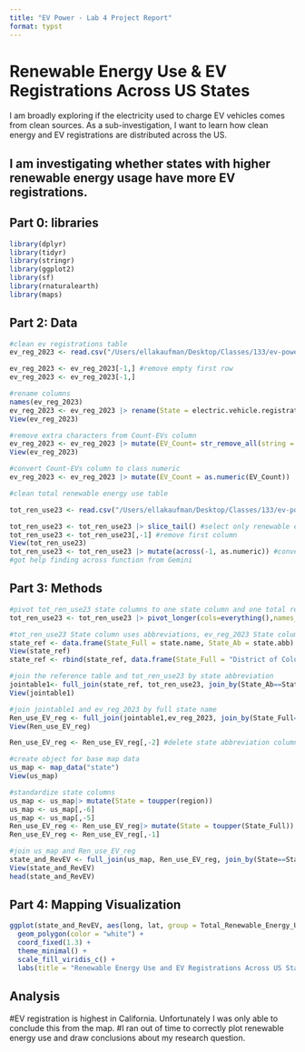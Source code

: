 ```yaml
---
title: "EV Power - Lab 4 Project Report"
format: typst
---
```


# Renewable Energy Use & EV Registrations Across US States

I am broadly exploring if the electricity used to charge EV vehicles comes from clean sources. As a sub-investigation, I want to learn how clean energy and EV registrations are distributed across the US.

## I am investigating whether states with higher renewable energy usage have more EV registrations.

## **Part 0: libraries**

```r
library(dplyr)
library(tidyr)
library(stringr)
library(ggplot2)
library(sf)
library(rnaturalearth)
library(maps)
```

## **Part 2: Data**

```r
#clean ev registrations table
ev_reg_2023 <- read.csv("/Users/ellakaufman/Desktop/Classes/133/ev-power-EllaKaufman/data/ev-registrations-by-state-2023.csv")

ev_reg_2023 <- ev_reg_2023[-1,] #remove empty first row
ev_reg_2023 <- ev_reg_2023[-1,] 

#rename columns
names(ev_reg_2023)
ev_reg_2023 <- ev_reg_2023 |> rename(State = electric.vehicle.registrations_by_state..2023., EV_Count =X)
View(ev_reg_2023)

#remove extra characters from Count-EVs column 
ev_reg_2023 <- ev_reg_2023 |> mutate(EV_Count= str_remove_all(string = EV_Count, pattern = "#|~|EVs") )
View(ev_reg_2023)

#convert Count-EVs column to class numeric 
ev_reg_2023 <- ev_reg_2023 |> mutate(EV_Count = as.numeric(EV_Count))

#clean total renewable energy use table 

tot_ren_use23 <- read.csv("/Users/ellakaufman/Desktop/Classes/133/ev-power-EllaKaufman/data/total-use-2023.csv")

tot_ren_use23 <- tot_ren_use23 |> slice_tail() #select only renewable energy row 
tot_ren_use23 <- tot_ren_use23[,-1] #remove first column
View(tot_ren_use23)
tot_ren_use23 <- tot_ren_use23 |> mutate(across(-1, as.numeric)) #convert all state columns to dbl (same as count-EV), although not certain I needed to do that
#got help finding across function from Gemini
```

## **Part 3: Methods**

```r
#pivot tot_ren_use23 state columns to one state column and one total renewable energy column
tot_ren_use23 <- tot_ren_use23 |> pivot_longer(cols=everything(),names_to = "State", values_to = "Total_Renewable_Energy_Use")

#tot_ren_use23 State column uses abbreviations, ev_reg_2023 State column uses the full state name. With the help of Gemini, I made a reference table to use for joining
state_ref <- data.frame(State_Full = state.name, State_Ab = state.abb)
View(state_ref)
state_ref <- rbind(state_ref, data.frame(State_Full = "District of Columbia", State_Ab= "DC"))

#join the reference table and tot_ren_use23 by state abbreviation
jointable1<- full_join(state_ref, tot_ren_use23, join_by(State_Ab==State))
View(jointable1)

#join jointable1 and ev_reg_2023 by full state name 
Ren_use_EV_reg <- full_join(jointable1,ev_reg_2023, join_by(State_Full==State))
View(Ren_use_EV_reg)

Ren_use_EV_reg <- Ren_use_EV_reg[,-2] #delete state abbreviation column

#create object for base map data
us_map <- map_data("state")
View(us_map)

#standardize state columns 
us_map <- us_map|> mutate(State = toupper(region))
us_map <- us_map[,-6]
us_map <- us_map[,-5]
Ren_use_EV_reg <- Ren_use_EV_reg|> mutate(State = toupper(State_Full))
Ren_use_EV_reg <- Ren_use_EV_reg[,-1]

#join us_map and Ren_use_EV_reg 
state_and_RevEV <- full_join(us_map, Ren_use_EV_reg, join_by(State==State))
View(state_and_RevEV)
head(state_and_RevEV)
```

## **Part 4: Mapping Visualization**

```r
ggplot(state_and_RevEV, aes(long, lat, group = Total_Renewable_Energy_Use, fill = EV_Count)) +
  geom_polygon(color = "white") +
  coord_fixed(1.3) +
  theme_minimal() +
  scale_fill_viridis_c() +
  labs(title = "Renewable Energy Use and EV Registrations Across US States")
```

## Analysis
#EV registration is highest in California. Unfortunately I was only able to conclude this from the map. 
#I ran out of time to correctly plot renewable energy use and draw conclusions about my research question.

